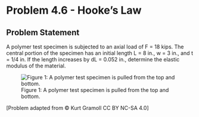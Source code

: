 # Problem 4.6 - Hooke's Law {.unnumbered}

## Problem Statement
A polymer test specimen is subjected to an axial load of F = 18 kips. The central portion of the specimen has an initial length L = 8 in., w = 3 in., and t = 1/4 in. If the length increases by dL = 0.052 in., determine the elastic modulus of the material.


![Figure 1: A polymer test specimen is pulled from the top and bottom.](images/194.png){fig-alt="Picture of dog bone shaped polymer test specimen is pulled from the top and bottom. The length, L, represented the distance between two points in the center of the speciment. The width, w, is the distance across the middle of the dog bone."}

\[Problem adapted from © Kurt Gramoll CC BY NC-SA 4.0\]